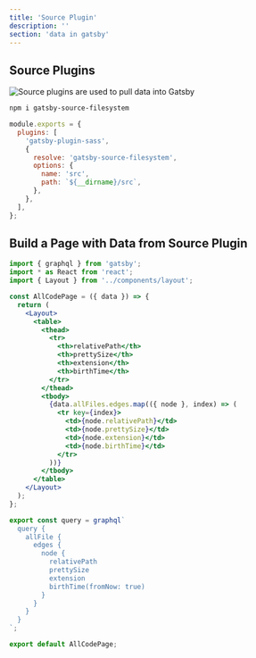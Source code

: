 ```yaml
---
title: 'Source Plugin'
description: ''
section: 'data in gatsby'
---
```


## Source Plugins

![Source plugins are used to pull data into Gatsby](https://res.cloudinary.com/djzsjzasg/image/upload/v1674488780/malcolm-kee/gatsbyjs-overview-highlight-source-plugin_bhakkg.png)

```bash
npm i gatsby-source-filesystem
```

```js title="gatsby-config.js" {3-9}
module.exports = {
  plugins: [
    'gatsby-plugin-sass',
    {
      resolve: 'gatsby-source-filesystem',
      options: {
        name: 'src',
        path: `${__dirname}/src`,
      },
    },
  ],
};
```

## Build a Page with Data from Source Plugin

```jsx title="src/pages/all-code.js"
import { graphql } from 'gatsby';
import * as React from 'react';
import { Layout } from '../components/layout';

const AllCodePage = ({ data }) => {
  return (
    <Layout>
      <table>
        <thead>
          <tr>
            <th>relativePath</th>
            <th>prettySize</th>
            <th>extension</th>
            <th>birthTime</th>
          </tr>
        </thead>
        <tbody>
          {data.allFiles.edges.map(({ node }, index) => (
            <tr key={index}>
              <td>{node.relativePath}</td>
              <td>{node.prettySize}</td>
              <td>{node.extension}</td>
              <td>{node.birthTime}</td>
            </tr>
          ))}
        </tbody>
      </table>
    </Layout>
  );
};

export const query = graphql`
  query {
    allFile {
      edges {
        node {
          relativePath
          prettySize
          extension
          birthTime(fromNow: true)
        }
      }
    }
  }
`;

export default AllCodePage;
```
